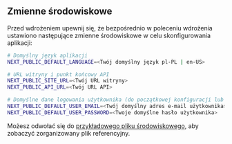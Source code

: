 ## Zmienne środowiskowe

Przed wdrożeniem upewnij się, że bezpośrednio w poleceniu wdrożenia ustawiono następujące zmienne środowiskowe w celu skonfigurowania aplikacji:

```bash
# Domyślny język aplikacji
NEXT_PUBLIC_DEFAULT_LANGUAGE=<Twój domyślny język pl-PL | en-US>

# URL witryny i punkt końcowy API
NEXT_PUBLIC_SITE_URL=<Twój URL witryny>
NEXT_PUBLIC_API_URL=<Twój URL API>

# Domyślne dane logowania użytkownika (do początkowej konfiguracji lub celów testowych)
NEXT_PUBLIC_DEFAULT_USER_EMAIL=<Twój domyślny adres e-mail użytkownika>
NEXT_PUBLIC_DEFAULT_USER_PASSWORD=<Twoje domyślne hasło użytkownika>
```

Możesz odwołać się do [przykładowego pliku środowiskowego](https://github.com/perfect-panel/ppanel-web/blob/main/apps/admin/.env.template), aby zobaczyć zorganizowany plik referencyjny.


<Giscus />
